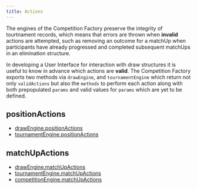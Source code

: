 ```yaml
---
title: Actions
---
```


The engines of the Competition Factory preserve the integrity of tourtnament records,
which means that errors are thrown when **invalid** actions are attempted, such as removing an outcome for a matchUp
when participants have already progressed and completed subsequent matchUps in an elimination structure.

In developing a User Interface for interaction with draw structures it is useful to know in advance which actions are **valid**.
The Competition Factory exports two methods via `drawEngine`, and `tournamentEngine` which return not only `validActions`
but also the `methods` to perform each action along with both prepopulated `params` and valid values for `params` which are yet to be defined.

## positionActions

- [drawEngine.positionActions](/docs/apis/draw-engine-api#positionactions)
- [tournamentEngine.positionActions](/docs/apis/tournament-engine-api#positionactions)

## matchUpActions

- [drawEngine.matchUpActions](/docs/apis/draw-engine-api#matchupactions)
- [tournamentEngine.matchUpActions](/docs/apis/tournament-engine-api#matchupactions)
- [competitionEngine.matchUpActions](/docs/apis/competition-engine-api#matchupactions)
